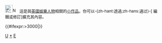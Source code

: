 <div class="notice metadata" id="stub" style="font-size: small;">[[File:Flag of the United Kingdom.svg|25px]][[File:Nuvola apps personal unisex.png|15px]]&nbsp;&nbsp;這是與[[:Category:英國人|英國娛樂人物]]相關的[[Wikipedia:小作品|小作品]]。你可以-{zh-hant:透過;zh-hans:通过}-<span class="plainlinks">[{{fullurl:{{FULLPAGENAME}}|action=edit}} 編輯或修訂]</span>擴充其內容。</div><includeonly>[[Category:英國娛樂人物小作品|{{PAGENAME}}]]{{#ifexpr:{{PAGESIZE:{{FULLPAGENAME}}|R}}>3000|[[Category:字数已超过3000字节的小作品|{{PAGENAME}}]]}}</includeonly><noinclude>[[Category:娛樂人物小作品模板|U]][[Category:英國娛樂人物小作品|*]][[Category:英國人物小作品模板|E]]</noinclude>